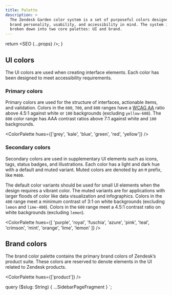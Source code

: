 ```yaml
---
title: Palette
description: >
  The Zendesk Garden color system is a set of purposeful colors designed with
  brand personality, usability, and accessibility in mind. The system is
  broken down into two core palettes: UI and brand.
---
```



  return <SEO {...props} />;
}

## UI colors

The UI colors are used when creating interface elements. Each color has been
designed to meet accessibility requirements.

### Primary colors

Primary colors are used for the structure of interfaces, actionable items,
and validation. Colors in the `600`, `700`, and `800` ranges have a [WCAG
AA](https://www.w3.org/TR/UNDERSTANDING-WCAG20/visual-audio-contrast-contrast.html)
ratio above 4.5:1 against white or `100` backgrounds (excluding
`yellow-600`). The `800` color range has AAA contrast ratios above 7:1
against white and `100` backgrounds.

<ColorPalette hues={['grey', 'kale', 'blue', 'green', 'red', 'yellow']} />

### Secondary colors

Secondary colors are used in supplementary UI elements such as icons, tags,
status badges, and illustrations. Each color has a light and dark hue with a
default and muted variant. Muted colors are denoted by an `M` prefix, like
`M400`.

The default color variants should be used for small UI elements when the
design requires a vibrant color. The muted variants are for applications with
larger floods of color like data visualization and infographics. Colors in
the `400` range meet a minimum contrast of 3:1 on white backgrounds
(excluding `lemon` and `lime-400`). Colors in the `600` range meet a 4.5:1
contrast ratio on white backgrounds (excluding `lemon`).

<ColorPalette
  hues={[
    'purple',
    'royal',
    'fuschia',
    'azure',
    'pink',
    'teal',
    'crimson',
    'mint',
    'orange',
    'lime',
    'lemon'
  ]}
/>

## Brand colors

The brand color palette contains the primary brand colors of Zendesk’s
product suite. These colors are reserved to denote elements in the UI related
to Zendesk products.

<ColorPalette hues={['product']} />


  query ($slug: String) {
    ...SidebarPageFragment
  }
`;
